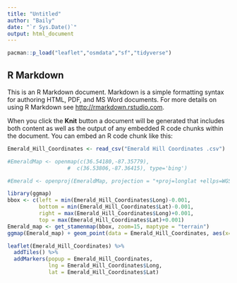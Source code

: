 ```yaml
---
title: "Untitled"
author: "Baily"
date: "`r Sys.Date()`"
output: html_document
---
```


```r

pacman::p_load("leaflet","osmdata","sf","tidyverse")
```

## R Markdown

This is an R Markdown document. Markdown is a simple formatting syntax for authoring HTML, PDF, and MS Word documents. For more details on using R Markdown see <http://rmarkdown.rstudio.com>.

When you click the **Knit** button a document will be generated that includes both content as well as the output of any embedded R code chunks within the document. You can embed an R code chunk like this:

```r
Emerald_Hill_Coordinates <- read_csv("Emerald Hill Coordinates .csv")
```

```r
#EmeraldMap <- openmap(c(36.54180,-87.35779),
                   #  c(36.53806,-87.36415), type='bing')

#Emerald <- openproj(EmeraldMap, projection = "+proj=longlat +ellps=WGS84 +units=m +no_defs")
```
```r

library(ggmap)
bbox <- c(left = min(Emerald_Hill_Coordinates$Long)-0.001,
          bottom = min(Emerald_Hill_Coordinates$Lat)-0.001,
          right = max(Emerald_Hill_Coordinates$Long)+0.001,
          top = max(Emerald_Hill_Coordinates$Lat)+0.001)
Emerald_map <- get_stamenmap(bbox, zoom=15, maptype = "terrain")
ggmap(Emerald_map) + geom_point(data = Emerald_Hill_Coordinates, aes(x=Long, y=Lat), size = 2)
```

```r
leaflet(Emerald_Hill_Coordinates) %>% 
  addTiles() %>% 
  addMarkers(popup = Emerald_Hill_Coordinates,
             lng = Emerald_Hill_Coordinates$Long, 
             lat = Emerald_Hill_Coordinates$Lat)
```



